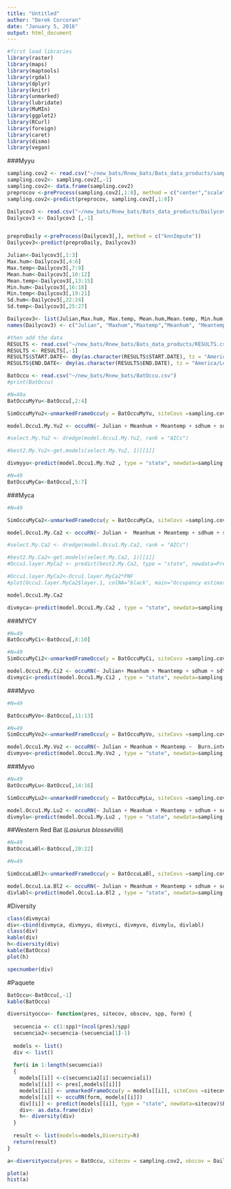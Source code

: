 ```yaml
---
title: "Untitled"
author: "Derek Corcoran"
date: "January 5, 2016"
output: html_document
---
```

```r
#first load libraries
library(raster)
library(maps)
library(maptools)
library(rgdal)
library(dplyr)
library(knitr)
library(unmarked)
library(lubridate)
library(MuMIn)
library(ggplot2)
library(RCurl)
library(foreign)
library(caret)
library(dismo)
library(vegan)
```

###Myyu

```r
sampling.cov2 <- read.csv("~/new_bats/Rnew_bats/Bats_data_products/sampling.cov2.csv")
sampling.cov2<- sampling.cov2[,-1]
sampling.cov2<- data.frame(sampling.cov2)
preprocov <-preProcess(sampling.cov2[,1:8], method = c("center","scale"))
sampling.cov2<-predict(preprocov, sampling.cov2[,1:8])

Dailycov3 <- read.csv("~/new_bats/Rnew_bats/Bats_data_products/Dailycov3.csv")
Dailycov3 <- Dailycov3 [,-1]


preproDaily <-preProcess(Dailycov3[,], method = c("knnImpute"))
Dailycov3<-predict(preproDaily, Dailycov3)

Julian<-Dailycov3[,1:3]
Max.hum<-Dailycov3[,4:6]
Max.temp<-Dailycov3[,7:9]
Mean.hum<-Dailycov3[,10:12]
Mean.temp<-Dailycov3[,13:15]
Min.hum<-Dailycov3[,16:18]
Min.temp<-Dailycov3[,19:21]
Sd.hum<-Dailycov3[,22:24]
Sd.temp<-Dailycov3[,25:27]

Dailycov3<- list(Julian,Max.hum, Max.temp, Mean.hum,Mean.temp, Min.hum, Min.temp, Sd.hum, Sd.temp)
names(Dailycov3) <- c("Julian", "Maxhum","Maxtemp","Meanhum", "Meantemp","Minhum","Mintemp","sdhum","sdtemp")
```

```r
#then add the data
RESULTS <- read.csv("~/new_bats/Rnew_bats/Bats_data_products/RESULTS.csv")
RESULTS <- RESULTS[,-1]
RESULTS$START.DATE<- dmy(as.character(RESULTS$START.DATE), tz = "America/Los_Angeles")
RESULTS$END.DATE<- dmy(as.character(RESULTS$END.DATE), tz = "America/Los_Angeles")
```

```r
BatOccu <- read.csv("~/new_bats/Rnew_bats/BatOccu.csv")
#print(BatOccu)
```

```r
#N=49a
BatOccuMyYu<-BatOccu[,2:4]

SimOccuMyYu2<-unmarkedFrameOccu(y = BatOccuMyYu, siteCovs =sampling.cov2, obsCovs=Dailycov3)

model.Occu1.My.Yu2 <- occuRN(~ Julian + Meanhum + Meantemp + sdhum + sdtemp ~  Burn.intensity.soil + I(Burn.intensity.soil^2) + Burn.intensity.Canopy + I(Burn.intensity.Canopy^2) + Burn.intensity.basal + I(Burn.intensity.basal^2),SimOccuMyYu2)

#select.My.Yu2 <- dredge(model.Occu1.My.Yu2, rank = "AICc")

#best2.My.Yu2<-get.models(select.My.Yu2, 1)[[1]]

divmyyu<-predict(model.Occu1.My.Yu2 , type = "state", newdata=sampling.cov2)$Predicted
```


```r
#N=49
BatOccuMyCa<-BatOccu[,5:7]
```

###Myca

```r
#N=49

SimOccuMyCa2<-unmarkedFrameOccu(y = BatOccuMyCa, siteCovs =sampling.cov2, obsCovs=Dailycov3)

model.Occu1.My.Ca2 <- occuRN(~ Julian +  Meanhum + Meantemp + sdhum + sdtemp ~ Burn.intensity.soil + I(Burn.intensity.soil^2) + Burn.intensity.Canopy + I(Burn.intensity.Canopy^2) + Burn.intensity.basal + I(Burn.intensity.basal^2), SimOccuMyCa2)

#select.My.Ca2 <- dredge(model.Occu1.My.Ca2, rank = "AICc")

#best2.My.Ca2<-get.models(select.My.Ca2, 1)[[1]]
#Occu1.layer.MyCa2 <- predict(best2.My.Ca2, type = "state", newdata=Predictors)

#Occu1.layer.MyCa2<-Occu1.layer.MyCa2*PNF
#plot(Occu1.layer.MyCa2$layer.1, colNA="black", main="Occupancy estimation for California Bat",breaks=brks, col=cols,lab.breaks=brks, zlim=c(0,1))

model.Occu1.My.Ca2 

divmyca<-predict(model.Occu1.My.Ca2 , type = "state", newdata=sampling.cov2)$Predicted
```


###MYCY
```r
#N=49
BatOccuMyCi<-BatOccu[,8:10]

```

```r
#N=49
SimOccuMyCi2<-unmarkedFrameOccu(y = BatOccuMyCi, siteCovs =sampling.cov2, obsCovs=Dailycov3)

model.Occu1.My.Ci2 <- occuRN(~ Julian+ Meanhum + Meantemp + sdhum + sdtemp ~ Burn.intensity.soil + I(Burn.intensity.soil^2) + Burn.intensity.Canopy + I(Burn.intensity.Canopy^2) + Burn.intensity.basal + I(Burn.intensity.basal^2), SimOccuMyCi2)
divmyci<-predict(model.Occu1.My.Ci2 , type = "state", newdata=sampling.cov2)$Predicted
```

###Myvo

```r
#N=49

BatOccuMyVo<-BatOccu[,11:13]
```


```r
#N=49
SimOccuMyVo2<-unmarkedFrameOccu(y = BatOccuMyVo, siteCovs =sampling.cov2, obsCovs=Dailycov3)

model.Occu1.My.Vo2 <- occuRN(~ Julian + Meanhum + Meantemp ~  Burn.intensity.soil  + Burn.intensity.Canopy + Burn.intensity.basal,SimOccuMyVo2)
divmyvo<-predict(model.Occu1.My.Vo2 , type = "state", newdata=sampling.cov2)$Predicted
```

###Myvo

```r
#N=49
BatOccuMyLu<-BatOccu[,14:16]

```

```r
SimOccuMyLu2<-unmarkedFrameOccu(y = BatOccuMyLu, siteCovs =sampling.cov2, obsCovs=Dailycov3)

model.Occu1.My.Lu2 <- occuRN(~ Julian + Meanhum + Meantemp + sdhum + sdtemp ~ Burn.intensity.soil + I(Burn.intensity.soil^2) + Burn.intensity.Canopy + I(Burn.intensity.Canopy^2) + Burn.intensity.basal +I(Burn.intensity.basal^2), SimOccuMyLu2)
divmylu<-predict(model.Occu1.My.Lu2 , type = "state", newdata=sampling.cov2)$Predicted
```

##Western Red Bat (*Lasiurus blossevillii*)


```r
#N=49
BatOccuLaBl<-BatOccu[,20:22]
```


```r
#N=49

SimOccuLaBl2<-unmarkedFrameOccu(y = BatOccuLaBl, siteCovs =sampling.cov2, obsCovs=Dailycov3)

model.Occu1.La.Bl2 <- occuRN(~ Julian + Meanhum + Meantemp + sdhum + sdtemp ~ Burn.intensity.soil + I(Burn.intensity.soil^2) + Burn.intensity.Canopy + I(Burn.intensity.Canopy^2) + Burn.intensity.basal + I(Burn.intensity.basal^2) ,SimOccuLaBl2)
divlabl<-predict(model.Occu1.La.Bl2 , type = "state", newdata=sampling.cov2)$Predicted
```

#Diversity


```r
class(divmyca)
div<-cbind(divmyca, divmyyu, divmyci, divmyvo, divmylu, divlabl)
class(div)
kable(div)
h<-diversity(div)
kable(BatOccu)
plot(h)

specnumber(div)
```


#Paquete

```r
BatOccu<-BatOccu[,-1]
kable(BatOccu)

diversityoccu<- function(pres, sitecov, obscov, spp, form) {
  
  secuencia <- c(1:spp)*(ncol(pres)/spp)
  secuencia2<-secuencia-(secuencia[1]-1)
  
  models <- list()
  div <- list()
  
  for(i in 1:length(secuencia))
  {
    models[[i]] <-c(secuencia2[i]:secuencia[i])
    models[[i]] <- pres[,models[[i]]]
    models[[i]] <- unmarkedFrameOccu(y = models[[i]], siteCovs =sitecov, obsCovs=obscov)
    models[[i]] <- occuRN(form, models[[i]])
    div[[i]] <- predict(models[[i]], type = "state", newdata=sitecov)$Predicted
    div<- as.data.frame(div)
    h<- diversity(div)
  }
  
  result <- list(models=models,Diversity=h)
  return(result)
}

```


```r
a<-diversityoccu(pres = BatOccu, sitecov = sampling.cov2, obscov = Dailycov3, form = ~ Julian + Meanhum + Meantemp + sdhum + sdtemp ~  Burn.intensity.soil + I(Burn.intensity.soil^2) + Burn.intensity.Canopy + I(Burn.intensity.Canopy^2) + Burn.intensity.basal + I(Burn.intensity.basal^2), spp = 17)$Diversity

plot(a)
hist(a)
```